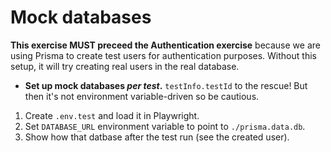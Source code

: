 # Mock databases

**This exercise MUST preceed the Authentication exercise** because we are using Prisma to create test users for authentication purposes. Without this setup, it will try creating real users in the real database.

- **Set up mock databases _per test_.** `testInfo.testId` to the rescue! But then it's not environment variable-driven so be cautious.

1. Create `.env.test` and load it in Playwright.
1. Set `DATABASE_URL` environment variable to point to `./prisma.data.db`.
1. Show how that datbase after the test run (see the created user).

